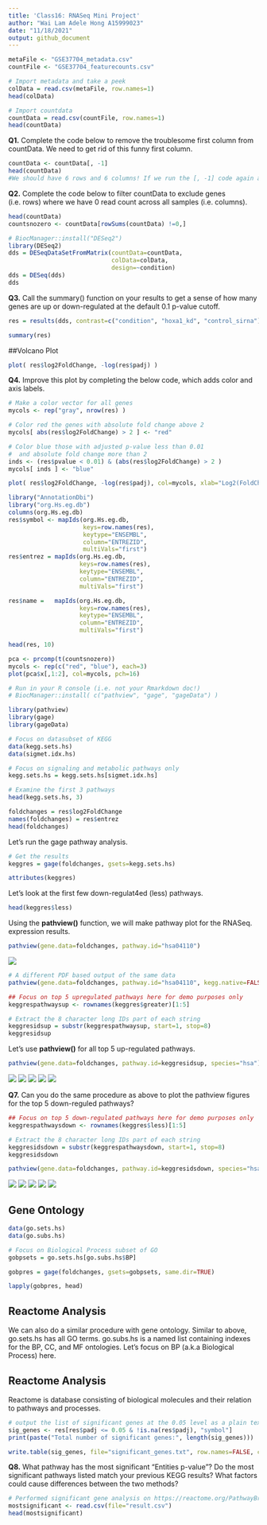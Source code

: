 ```yaml
---
title: 'Class16: RNASeq Mini Project'
author: "Wai Lam Adele Hong A15999023"
date: "11/18/2021"
output: github_document
---
```


```r
metaFile <- "GSE37704_metadata.csv"
countFile <- "GSE37704_featurecounts.csv"

# Import metadata and take a peek
colData = read.csv(metaFile, row.names=1)
head(colData)
```

```r
# Import countdata
countData = read.csv(countFile, row.names=1)
head(countData)
```

**Q1.** Complete the code below to remove the troublesome first column from countData. We need to get rid of this funny first column.

```r
countData <- countData[, -1]
head(countData)
#We should have 6 rows and 6 columns! If we run the [, -1] code again and again, each time it will get rid of the first column until you're left with 0 columns. 
```

**Q2.** Complete the code below to filter countData to exclude genes (i.e. rows) where we have 0 read count across all samples (i.e. columns).

```r
head(countData)
countsnozero <- countData[rowSums(countData) !=0,]
```

```r
# BiocManager::install("DESeq2")
library(DESeq2)
dds = DESeqDataSetFromMatrix(countData=countData,
                             colData=colData,
                             design=~condition)
dds = DESeq(dds)
dds
```

**Q3.** Call the summary() function on your results to get a sense of how many genes are up or down-regulated at the default 0.1 p-value cutoff.

```r
res = results(dds, contrast=c("condition", "hoxa1_kd", "control_sirna"))

summary(res)
```

##Volcano Plot

```r
plot( res$log2FoldChange, -log(res$padj) )
```

**Q4.** Improve this plot by completing the below code, which adds color and axis labels.

```r
# Make a color vector for all genes
mycols <- rep("gray", nrow(res) )

# Color red the genes with absolute fold change above 2
mycols[ abs(res$log2FoldChange) > 2 ] <- "red"

# Color blue those with adjusted p-value less than 0.01
#  and absolute fold change more than 2
inds <- (res$pvalue < 0.01) & (abs(res$log2FoldChange) > 2 )
mycols[ inds ] <- "blue"

plot( res$log2FoldChange, -log(res$padj), col=mycols, xlab="Log2(FoldChange)", ylab="-Log(P-value)" )
```

```r
library("AnnotationDbi")
library("org.Hs.eg.db")
columns(org.Hs.eg.db)
res$symbol <- mapIds(org.Hs.eg.db,
                     keys=row.names(res),
                     keytype="ENSEMBL",
                     column="ENTREZID",
                     multiVals="first")
res$entrez = mapIds(org.Hs.eg.db,
                    keys=row.names(res),
                    keytype="ENSEMBL",
                    column="ENTREZID",
                    multiVals="first")

res$name =   mapIds(org.Hs.eg.db,
                    keys=row.names(res),
                    keytype="ENSEMBL",
                    column="ENTREZID",
                    multiVals="first")

head(res, 10)
```

```r
pca <- prcomp(t(countsnozero))
mycols <- rep(c("red", "blue"), each=3)
plot(pca$x[,1:2], col=mycols, pch=16)
```

```r
# Run in your R console (i.e. not your Rmarkdown doc!)
# BiocManager::install( c("pathview", "gage", "gageData") )

library(pathview)
library(gage)
library(gageData)

# Focus on datasubset of KEGG
data(kegg.sets.hs)
data(sigmet.idx.hs)

# Focus on signaling and metabolic pathways only
kegg.sets.hs = kegg.sets.hs[sigmet.idx.hs]

# Examine the first 3 pathways
head(kegg.sets.hs, 3)
```

```r
foldchanges = res$log2FoldChange
names(foldchanges) = res$entrez
head(foldchanges)
```

Let's run the gage pathway analysis.

```r
# Get the results
keggres = gage(foldchanges, gsets=kegg.sets.hs)

attributes(keggres)
```

Let's look at the first few down-regulat4ed (less) pathways.

```r
head(keggres$less)
```

Using the **pathview()** function, we will make pathway plot for the RNASeq. expression results.

```r
pathview(gene.data=foldchanges, pathway.id="hsa04110")
```

![](hsa04110.pathview.png)

```r
# A different PDF based output of the same data
pathview(gene.data=foldchanges, pathway.id="hsa04110", kegg.native=FALSE)
```

```r
## Focus on top 5 upregulated pathways here for demo purposes only
keggrespathwaysup <- rownames(keggres$greater)[1:5]

# Extract the 8 character long IDs part of each string
keggresidsup = substr(keggrespathwaysup, start=1, stop=8)
keggresidsup
```

Let's use **pathview()** for all top 5 up-regulated pathways.
```r
pathview(gene.data=foldchanges, pathway.id=keggresidsup, species="hsa")
```
![](hsa00140.pathview.png)
![](hsa04630.pathview.png)
![](hsa04640.pathview.png)
![](hsa04740.pathview.png)
![](hsa04976.pathview.png)


**Q7.** Can you do the same procedure as above to plot the pathview figures for the top 5 down-reguled pathways?
```r
## Focus on top 5 down-regulated pathways here for demo purposes only
keggrespathwaysdown <- rownames(keggres$less)[1:5]

# Extract the 8 character long IDs part of each string
keggresidsdown = substr(keggrespathwaysdown, start=1, stop=8)
keggresidsdown
```
```r
pathview(gene.data=foldchanges, pathway.id=keggresidsdown, species="hsa")
```
![](hsa04114.pathview.png)
![](hsa03013.pathview.png)
![](hsa03030.pathview.png)
![](hsa03440.pathview.png)
![](hsa04110.pathview.png)

## Gene Ontology
```r
data(go.sets.hs)
data(go.subs.hs)

# Focus on Biological Process subset of GO
gobpsets = go.sets.hs[go.subs.hs$BP]

gobpres = gage(foldchanges, gsets=gobpsets, same.dir=TRUE)

lapply(gobpres, head)
```

## Reactome Analysis

We can also do a similar procedure with gene ontology. Similar to above, go.sets.hs has all GO terms. go.subs.hs is a named list containing indexes for the BP, CC, and MF ontologies. Let’s focus on BP (a.k.a Biological Process) here.

## Reactome Analysis

Reactome is database consisting of biological molecules and their relation to pathways and processes.

```r
# output the list of significant genes at the 0.05 level as a plain text file:
sig_genes <- res[res$padj <= 0.05 & !is.na(res$padj), "symbol"]
print(paste("Total number of significant genes:", length(sig_genes)))
```

```r
write.table(sig_genes, file="significant_genes.txt", row.names=FALSE, col.names=FALSE, quote=FALSE)
```

**Q8.** What pathway has the most significant “Entities p-value”? Do the most significant pathways listed match your previous KEGG results? What factors could cause differences between the two methods?

```r
# Performed significant gene analysis on https://reactome.org/PathwayBrowser/#TOOL=AT website. Downloaded pathway analysis results for genes with most significant p values as .csv file. Read file using **read.csv()** function.
mostsignificant <- read.csv(file="result.csv")
head(mostsignificant)
```

